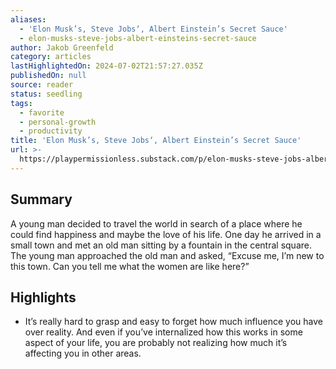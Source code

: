 ```yaml
---
aliases:
  - 'Elon Musk’s, Steve Jobs‘, Albert Einstein’s Secret Sauce'
  - elon-musks-steve-jobs-albert-einsteins-secret-sauce
author: Jakob Greenfeld
category: articles
lastHighlightedOn: 2024-07-02T21:57:27.035Z
publishedOn: null
source: reader
status: seedling
tags:
  - favorite
  - personal-growth
  - productivity
title: 'Elon Musk’s, Steve Jobs‘, Albert Einstein’s Secret Sauce'
url: >-
  https://playpermissionless.substack.com/p/elon-musks-steve-jobs-albert-einsteins?utm_source=post-email-title&publication_id=1308259&post_id=144301101&utm_campaign=email-post-title&isFreemail=true&r=og9hp&triedRedirect=true&utm_medium=email
---
```

## Summary

A young man decided to travel the world in search of a place where he could find happiness and maybe the love of his life. One day he arrived in a small town and met an old man sitting by a fountain in the central square. The young man approached the old man and asked, “Excuse me, I’m new to this town. Can you tell me what the women are like here?”

## Highlights

- It’s really hard to grasp and easy to forget how much influence you have over reality.
  And even if you’ve internalized how this works in some aspect of your life, you are probably not realizing how much it’s affecting you in other areas.
